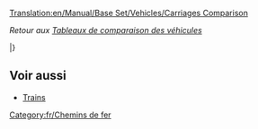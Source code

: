 [[Translation:en/Manual/Base Set/Vehicles/Carriages Comparison]]

''Retour aux [[fr/Manual/Tableaux de comparaison des véhicules|Tableaux de comparaison des véhicules]]''

{{fr/WagonEntete}}

{{fr/WagonLigne|climat=TSR_
|nom=[[fr/Manual/Base Set/Vehicles/Wagon blindé|Wagon blindé]]
|coûtGBP=1 494
|coûtUSD=2 988
|poidsEmpty=30
|poidsRail=32
|poidsMonoRail=33 
|poidsMagLev=33
|cargoType=valeurs/or/diamants
|capacitéRail=20 sacs
|capacitéMonoRail=25 sacs
|capacitéMagLev=27 sacs
}}

{{fr/WagonLigne|
___J|[[fr/Manual/Base Set/Vehicles/Wagon de batteries|Wagon de batteries]]|1 148|2 296|18|23|24|25|batteries|22|27|29}}

{{fr/WagonLigne|
___J|[[fr/Manual/Base Set/Vehicles/Wagon à bulles|Wagon à bulles]]|1 113|2 226|21|22|22|22|bulles|20|25|27}}

{{fr/WagonLigne|
___J|[[fr/Manual/Base Set/Vehicles/Wagon de barbe à papa|Wagon de barbe à papa]]|1 042|2 084|20|50|55|57|barbe à papa|30 tonnes|35 tonnes|37 tonnes}}

{{fr/WagonLigne|
TS__|[[fr/Trash/Wagon de charbon|Wagon de charbon]]|1 031|2 062|18|48|53|55|charbon|30 tonnes|35 tonnes|37 tonnes}}

{{fr/WagonLigne|___J|[[fr/Manual/Base Set/Vehicles/Wagon-citerne de coca-cola|Wagon-citerne de coca-cola]]|1 066|2 132|24|49|54|56|coca-cola|25000 litres|30000 litres|32000 litres}}

{{fr/WagonLigne|
__R_|[[fr/Manual/Base Set/Vehicles/Wagon de minerai de cuivre|Wagon de minerai de cuivre]]|1 048|2 096|19|49|54|56|minerai de cuivre|30 tonnes|35 tonnes|37 tonnes}}

{{fr/WagonLigne|
___J|[[fr/Manual/Base Set/Vehicles/Wagon de boissons gazeuses|Wagon de boissons gazeuses]]|1 130|2 260|18|21|21|22|boissons gazeuses|25|30|32}}

{{fr/WagonLigne|
_SR_|[[fr/Manual/Base Set/Vehicles/Wagon de nourriture|Wagon de nourriture]]|1 119|2 238|22|47|52|54|nourriture|25 tonnes|30 tonnes|32 tonnes}}

{{fr/WagonLigne|
__R_|[[fr/Manual/Base Set/Vehicles/Wagon à fruits|Wagon de fruits]]|1 066|2 132|18|43|48|50|fruits|25 tonnes|30 tonnes|32 tonnes}}

{{fr/WagonLigne|
TSR_|[[fr/Manual/Base Set/Vehicles/Wagon de marchandises|Wagon de marchandises]]|1 113|2 226|21|33|36|37|marchandises|25 caisses|30 caisses|32 caisses}}

{{fr/WagonLigne|
TSR_|[[fr/Manual/Base Set/Vehicles/Wagon à céréales|Wagon à céréales]]|1 066|2 132|19|49|54|56|céréales|30 tonnes|35 tonnes|37 tonnes}}

{{fr/WagonLigne|
T___|[[fr/Manual/Base Set/Vehicles/Wagon de minerai de fer|Wagon de minerai de fer]]|1 048|2 096|19|49|54|56|minerai de fer|30 tonnes|35 tonnes|37 tonnes}}

{{fr/WagonLigne|
TS__|[[fr/Manual/Base Set/Vehicles/Wagon à bétail|Wagon à bétail]]|1 125|2 250|20|24|25|26|bétail|25 têtes|30 têtes|32 têtes}}

{{fr/WagonLigne|
TSRJ|[[fr/Manual/Base Set/Vehicles/Wagon de courrier|Wagon de courrier]]|1 335|2 670|21|28|29|30|courrier|30 sacs|35 sacs|37 sacs}}

{{fr/WagonLigne|
TSR_|[[fr/Manual/Base Set/Vehicles/Wagon-citerne de pétrole|Wagon-citerne de pétrole]]|1 171|2 342|24|54|59|61|pétrole|30000 litres|35000 litres|37000 litres}}

{{fr/WagonLigne|
_S__|[[fr/Manual/Base Set/Vehicles/Wagon de papier|Wagon de papier]]|1 148|2 296|18|38|43|45|papier|20 tonnes|25 tonnes|27 tonnes}}

{{fr/WagonLigne|
TSRJ|[[fr/Manual/Base Set/Vehicles/Voiture à voyageurs|Voiture à voyageurs]]|1 447|2 894|25|27|27|27|passagers|40|45|47}}

{{fr/WagonLigne|
___J|[[fr/Manual/Base Set/Vehicles/Wagon de plastique|Wagon de plastique]]|1 119|2 238|18|48|53|55|plastique|30000 litres|35000 litres|37000 litres}}

{{fr/WagonLigne|
__R_|[[fr/Manual/Base Set/Vehicles/Wagon à caoutchouc|Wagon à caoutchouc]]|1 083|2 166|19|40|45|47|caoutchouc|21000 litres|26000 litres|28000 litres}}

{{fr/WagonLigne|
T___|[[fr/Manual/Base Set/Vehicles/Wagon d'acier|Wagon d'acier]]|1 148|2 296|18|38|43|45|acier|20 tonnes|25 tonnes|27 tonnes}}

{{fr/WagonLigne|
___J|[[fr/Manual/Base Set/Vehicles/Wagon de sucre|Wagon de sucre]]|1 031|2 062|19|49|54|56|sucre|30 tonnes|35 tonnes|37 tonnes}}

{{fr/WagonLigne|
___J|[[fr/Manual/Base Set/Vehicles/Wagon de bonbons|Wagon de bonbons]]|1 060|2 120|21|28|30|31|bonbons|25 sacs|30 sacs|32 sacs}}

{{fr/WagonLigne|
___J|[[fr/Manual/Base Set/Vehicles/Wagon de caramel|Wagon de caramel]]|1 125|2 250|20|50|55|57|caramel|30 tonnes|35 tonnes|37 tonnes}}

{{fr/WagonLigne|
___J|[[fr/Manual/Base Set/Vehicles/Wagon de jouets|Wagon de jouets]]|1 072|2 144|21|23|24|24|jouets|20|25|27}}

{{fr/WagonLigne|
__R_|[[fr/Manual/Base Set/Vehicles/Wagon-citerne d'eau|Wagon-citerne d'eau]]|1 166|2 332|25|50|55|57|eau|25000 litres|30000 litres|32000 litres}}

{{fr/WagonLigne|
TSR_|[[fr/Manual/Base Set/Vehicles/Wagon à bois|Wagon à bois]]|1 060|2 120|16|46|51|53|bois|30 tonnes|35 tonnes|37 tonnes}}

|}

== Voir aussi==
* [[fr/Manual/Base Set/Vehicles/Trains#Liste des locomotives et des wagons|Trains]]

[[Category:fr/Chemins de fer]]